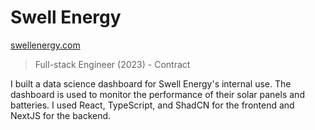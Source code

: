 # Swell Energy

<ThickText>[swellenergy.com](https://swellenergy.com/)</ThickText>

> Full-stack Engineer (2023) - Contract

I built a data science dashboard for Swell Energy's internal use. The dashboard is used to monitor the performance of their solar panels and batteries. I used React, TypeScript, and ShadCN for the frontend and NextJS for the backend.
